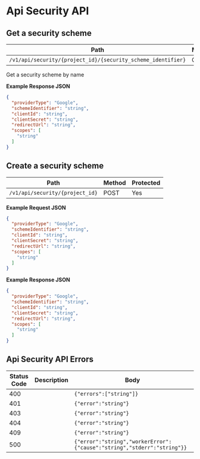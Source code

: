 # Api Security API

## Get a security scheme
Path|Method|Protected
---|---|---
`/v1/api/security/{project_id}/{security_scheme_identifier}`|GET|Yes

Get a security scheme by name





**Example Response JSON**

```json copy
{
  "providerType": "Google",
  "schemeIdentifier": "string",
  "clientId": "string",
  "clientSecret": "string",
  "redirectUrl": "string",
  "scopes": [
    "string"
  ]
}
```

## Create a security scheme
Path|Method|Protected
---|---|---
`/v1/api/security/{project_id}`|POST|Yes





**Example Request JSON**
```json copy
{
  "providerType": "Google",
  "schemeIdentifier": "string",
  "clientId": "string",
  "clientSecret": "string",
  "redirectUrl": "string",
  "scopes": [
    "string"
  ]
}
```

**Example Response JSON**

```json copy
{
  "providerType": "Google",
  "schemeIdentifier": "string",
  "clientId": "string",
  "clientSecret": "string",
  "redirectUrl": "string",
  "scopes": [
    "string"
  ]
}
```
## Api Security API Errors
Status Code|Description|Body
---|---|---
400||`{"errors":["string"]}`
401||`{"error":"string"}`
403||`{"error":"string"}`
404||`{"error":"string"}`
409||`{"error":"string"}`
500||`{"error":"string","workerError":{"cause":"string","stderr":"string"}}`
